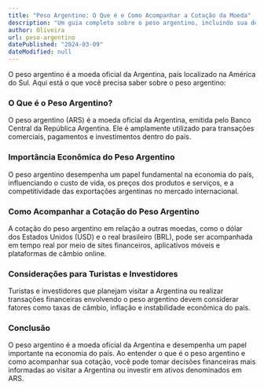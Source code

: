 ```yaml
---
title: "Peso Argentino: O Que é e Como Acompanhar a Cotação da Moeda"
description: "Um guia completo sobre o peso argentino, incluindo sua definição, importância econômica e como acompanhar a cotação da moeda."
author: Oliveira
url: peso-argentino
datePublished: "2024-03-09"
dateModified: null
---
```


O peso argentino é a moeda oficial da Argentina, país localizado na América do Sul. Aqui está o que você precisa saber sobre o peso argentino:

### O Que é o Peso Argentino?

O peso argentino (ARS) é a moeda oficial da Argentina, emitida pelo Banco Central da República Argentina. Ele é amplamente utilizado para transações comerciais, pagamentos e investimentos dentro do país.

### Importância Econômica do Peso Argentino

O peso argentino desempenha um papel fundamental na economia do país, influenciando o custo de vida, os preços dos produtos e serviços, e a competitividade das exportações argentinas no mercado internacional.

### Como Acompanhar a Cotação do Peso Argentino

A cotação do peso argentino em relação a outras moedas, como o dólar dos Estados Unidos (USD) e o real brasileiro (BRL), pode ser acompanhada em tempo real por meio de sites financeiros, aplicativos móveis e plataformas de câmbio online.

### Considerações para Turistas e Investidores

Turistas e investidores que planejam visitar a Argentina ou realizar transações financeiras envolvendo o peso argentino devem considerar fatores como taxas de câmbio, inflação e instabilidade econômica do país.

### Conclusão

O peso argentino é a moeda oficial da Argentina e desempenha um papel importante na economia do país. Ao entender o que é o peso argentino e como acompanhar sua cotação, você pode tomar decisões financeiras mais informadas ao visitar a Argentina ou investir em ativos denominados em ARS.
